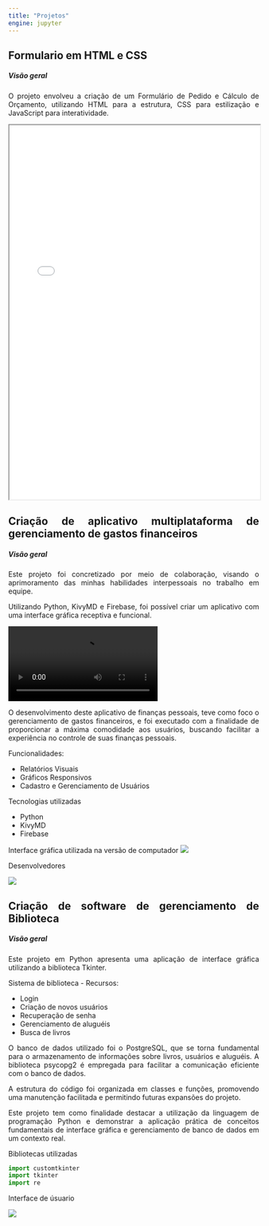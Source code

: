---
title: "Projetos"
engine: jupyter
---
## Formulario em HTML e CSS
##### Visão geral
<div style="text-align: justify;">
O projeto envolveu a criação de um Formulário de Pedido e Cálculo de Orçamento, utilizando HTML para a estrutura, CSS para estilização e JavaScript para interatividade.
</div>

<iframe src="form.html" width="100%" height="750px"></iframe>

<div style="text-align: justify;">

## Criação de aplicativo multiplataforma de gerenciamento de gastos financeiros
##### Visão geral
<div style="text-align: justify;">
Este projeto foi concretizado por meio de colaboração, visando o aprimoramento das minhas habilidades interpessoais no trabalho em equipe. 
<p></p>Utilizando Python, KivyMD e Firebase, foi possível criar um aplicativo com uma interface gráfica receptiva e funcional.
</div>

![](present.mp4)
<div style="text-align: justify;">
<p></p>O desenvolvimento deste aplicativo de finanças pessoais, teve como foco o gerenciamento de gastos financeiros, e foi executado com a finalidade de proporcionar a máxima comodidade aos usuários, buscando facilitar a experiência no controle de suas finanças pessoais.
</div>

Funcionalidades:
<p></p>
- Relatórios Visuais
- Gráficos Responsivos
- Cadastro e Gerenciamento de Usuários

Tecnologias utilizadas
<p></p>
- Python
- KivyMD
- Firebase

<p></p>
Interface gráfica utilizada na versão de computador
![](interface.jpg)
<p></p>
Desenvolvedores

![](Just.png)

## Criação de software de gerenciamento de Biblioteca
##### Visão geral
<div style="text-align: justify;">
Este projeto em Python apresenta uma aplicação de interface gráfica utilizando a biblioteca Tkinter.
</div>

Sistema de biblioteca - Recursos:
<p></p>
- Login
- Criação de novos usuários
- Recuperação de senha
- Gerenciamento de aluguéis
- Busca de livros




<div style="text-align: justify;">
O banco de dados utilizado foi o PostgreSQL, que se torna fundamental para o armazenamento de informações sobre livros, usuários e aluguéis. A biblioteca psycopg2 é empregada para facilitar a comunicação eficiente com o banco de dados.
</div>

<div style="text-align: justify;">
A estrutura do código foi organizada em classes e funções, promovendo uma manutenção facilitada e permitindo futuras expansões do projeto.
</div>

<div style="text-align: justify;">
Este projeto tem como finalidade destacar a utilização da linguagem de programação Python e demonstrar a aplicação prática de conceitos fundamentais de interface gráfica e gerenciamento de banco de dados em um contexto real.
</div>

Bibliotecas utilizadas
```{python}
import customtkinter
import tkinter
import re
```

Interface de úsuario

![](Biblioteca.jpg)
